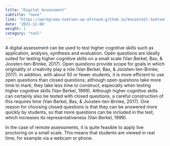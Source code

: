 ```yaml
---
title: "Digital Assessment"
subtitle: "none"
link: "https://werkgroep-toetsen-op-afstand.github.io/keuzetool-toetsen/en/methods/digital_assessment/"
date: '2021-12-08'
weight: 1
category: "tool"
---
```


A digital assessment can be used to test higher cognitive skills such as application, analysis, synthesis and evaluation. Open questions are ideally suited for testing higher cognitive skills on a small scale (Van Berkel, Bax, & Joosten-ten-Brinke, 2017). Open questions provide scope for goals in which originality or creativity play a role (Van Berkel, Bax, & Joosten-ten-Brinke, 2017). In addition, with about 50 or fewer students, it is more efficient to use open questions than closed questions; although open questions take more time to mark, they take less time to construct, especially when testing higher cognitive skills (Van Berkel, 1999). Although higher cognitive skills can certainly also be tested with closed questions, a careful construction of this requires time (Van Berkel, Bax, & Joosten-ten-Brinke, 2017). One reason for choosing closed questions is that they can be answered more quickly by students, so that more questions can be included in the test, which increases its representativeness (Van Berkel, 1999).

In the case of remote assessments, it is quite feasible to apply live proctoring on a small scale. This means that students are viewed in real time, for example via a webcam or phone.

